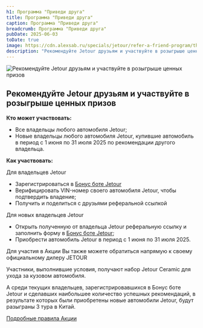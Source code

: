 ```yaml
---
h1: Программа "Приведи друга"
title: Программа "Приведи друга"
caption: Программа "Приведи друга"
breadcrumb: Программа "Приведи друга"
pubDate: 2025-06-03
toDate: true
image: https://cdn.alexsab.ru/specials/jetour/refer-a-friend-program/thumb.webp
description: "Рекомендуйте Jetour друзьям и участвуйте в розыгрыше ценных призов"
---
```





<picture>
	<source media="(min-width: 768px)" srcset="https://cdn.alexsab.ru/specials/jetour/refer-a-friend-program/1.webp" />
	<img src="https://cdn.alexsab.ru/specials/jetour/refer-a-friend-program/thumb.webp" class="mb-10 lg:mb-20 w-full" alt="Рекомендуйте Jetour друзьям и участвуйте в розыгрыше ценных призов" />
</picture>

## Рекомендуйте Jetour друзьям и участвуйте в розыгрыше ценных призов

**Кто может участвовать:**

- Все владельцы любого автомобиля Jetour;
- Новые владельцы любого автомобиля Jetour, купившие автомобиль в период с 1 июня по 31 июля 2025 по рекомендации другого владельца.

**Как участвовать:**

Для владельцев Jetour

- Зарегистрироваться в <a href="https://t.me/jetour_bonus_bot?start=site_owner" target="_blank">Бонус боте Jetour</a>
- Верифицировать VIN-номер своего автомобиля Jetour, чтобы подтвердить владение;
- Получить и поделиться с друзьями реферальной ссылкой

Для новых владельцев Jetour

- Открыть полученную от владельца Jetour реферальную ссылку и заполнить форму в <a href="https://t.me/jetour_bonus_bot?start=site_owner" target="_blank">Бонус боте Jetour</a>;
- Приобрести автомобиль Jetour в период с 1 июня по 31 июля 2025.

Для участия в Акции Вы также можете обратиться напрямую к своему официальному дилеру JETOUR

Участники, выполнившие условия, получают набор Jetour Ceramic для ухода за кузовом автомобиля.

А среди текущих владельцев, зарегистрировавшихся в Бонус боте Jetour и сделавших наибольшее количество успешных рекомендаций, в результате которых были приобретены новые автомобили Jetour, будут разыграны 3 тура в Китай.

<a href="https://jetour-ru.com/media-link/Rules-of-the-promotion-Bring-a-friend-to-the-family-Jetour" target="_blank" class="btn btn-primary">Подробные правила Акции</a>
